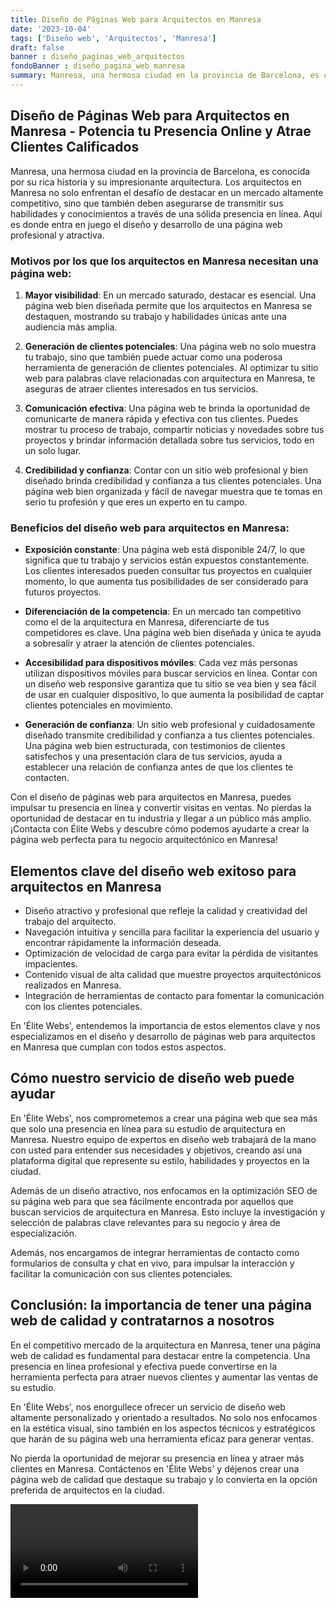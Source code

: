 ```yaml
---
title: Diseño de Páginas Web para Arquitectos en Manresa
date: '2023-10-04'
tags: ['Diseño web', 'Arquitectos', 'Manresa']
draft: false
banner : diseño_paginas_web_arquitectos
fondoBanner : diseño_pagina_web_manresa
summary: Manresa, una hermosa ciudad en la provincia de Barcelona, es conocida por su rica historia y su impresionante arquitectura. Los arquitectos en Manresa no solo enfrentan el desafío de destacar en un mercado altamente competitivo, sino que también deben asegurarse de transmitir sus habilidades y conocimientos a través de una sólida presencia en línea. Aquí es donde entra en juego el diseño y desarrollo de una página web profesional y atractiva.
---
```


## Diseño de Páginas Web para Arquitectos en Manresa - Potencia tu Presencia Online y Atrae Clientes Calificados

Manresa, una hermosa ciudad en la provincia de Barcelona, es conocida por su rica historia y su impresionante arquitectura. Los arquitectos en Manresa no solo enfrentan el desafío de destacar en un mercado altamente competitivo, sino que también deben asegurarse de transmitir sus habilidades y conocimientos a través de una sólida presencia en línea. Aquí es donde entra en juego el diseño y desarrollo de una página web profesional y atractiva.

### Motivos por los que los arquitectos en Manresa necesitan una página web:

1. **Mayor visibilidad**: En un mercado saturado, destacar es esencial. Una página web bien diseñada permite que los arquitectos en Manresa se destaquen, mostrando su trabajo y habilidades únicas ante una audiencia más amplia.

2. **Generación de clientes potenciales**: Una página web no solo muestra tu trabajo, sino que también puede actuar como una poderosa herramienta de generación de clientes potenciales. Al optimizar tu sitio web para palabras clave relacionadas con arquitectura en Manresa, te aseguras de atraer clientes interesados en tus servicios.

3. **Comunicación efectiva**: Una página web te brinda la oportunidad de comunicarte de manera rápida y efectiva con tus clientes. Puedes mostrar tu proceso de trabajo, compartir noticias y novedades sobre tus proyectos y brindar información detallada sobre tus servicios, todo en un solo lugar.

4. **Credibilidad y confianza**: Contar con un sitio web profesional y bien diseñado brinda credibilidad y confianza a tus clientes potenciales. Una página web bien organizada y fácil de navegar muestra que te tomas en serio tu profesión y que eres un experto en tu campo.

### Beneficios del diseño web para arquitectos en Manresa:

- **Exposición constante**: Una página web está disponible 24/7, lo que significa que tu trabajo y servicios están expuestos constantemente. Los clientes interesados pueden consultar tus proyectos en cualquier momento, lo que aumenta tus posibilidades de ser considerado para futuros proyectos.

- **Diferenciación de la competencia**: En un mercado tan competitivo como el de la arquitectura en Manresa, diferenciarte de tus competidores es clave. Una página web bien diseñada y única te ayuda a sobresalir y atraer la atención de clientes potenciales.

- **Accesibilidad para dispositivos móviles**: Cada vez más personas utilizan dispositivos móviles para buscar servicios en línea. Contar con un diseño web responsive garantiza que tu sitio se vea bien y sea fácil de usar en cualquier dispositivo, lo que aumenta la posibilidad de captar clientes potenciales en movimiento.

- **Generación de confianza**: Un sitio web profesional y cuidadosamente diseñado transmite credibilidad y confianza a tus clientes potenciales. Una página web bien estructurada, con testimonios de clientes satisfechos y una presentación clara de tus servicios, ayuda a establecer una relación de confianza antes de que los clientes te contacten.

Con el diseño de páginas web para arquitectos en Manresa, puedes impulsar tu presencia en línea y convertir visitas en ventas. No pierdas la oportunidad de destacar en tu industria y llegar a un público más amplio. ¡Contacta con Élite Webs y descubre cómo podemos ayudarte a crear la página web perfecta para tu negocio arquitectónico en Manresa!

<GifSeo />

<Cta />

## Elementos clave del diseño web exitoso para arquitectos en Manresa

- Diseño atractivo y profesional que refleje la calidad y creatividad del trabajo del arquitecto.
- Navegación intuitiva y sencilla para facilitar la experiencia del usuario y encontrar rápidamente la información deseada.
- Optimización de velocidad de carga para evitar la pérdida de visitantes impacientes.
- Contenido visual de alta calidad que muestre proyectos arquitectónicos realizados en Manresa.
- Integración de herramientas de contacto para fomentar la comunicación con los clientes potenciales.

En 'Élite Webs', entendemos la importancia de estos elementos clave y nos especializamos en el diseño y desarrollo de páginas web para arquitectos en Manresa que cumplan con todos estos aspectos.

## Cómo nuestro servicio de diseño web puede ayudar

En 'Élite Webs', nos comprometemos a crear una página web que sea más que solo una presencia en línea para su estudio de arquitectura en Manresa. Nuestro equipo de expertos en diseño web trabajará de la mano con usted para entender sus necesidades y objetivos, creando así una plataforma digital que represente su estilo, habilidades y proyectos en la ciudad.

Además de un diseño atractivo, nos enfocamos en la optimización SEO de su página web para que sea fácilmente encontrada por aquellos que buscan servicios de arquitectura en Manresa. Esto incluye la investigación y selección de palabras clave relevantes para su negocio y área de especialización.

Además, nos encargamos de integrar herramientas de contacto como formularios de consulta y chat en vivo, para impulsar la interacción y facilitar la comunicación con sus clientes potenciales.

## Conclusión: la importancia de tener una página web de calidad y contratarnos a nosotros

En el competitivo mercado de la arquitectura en Manresa, tener una página web de calidad es fundamental para destacar entre la competencia. Una presencia en línea profesional y efectiva puede convertirse en la herramienta perfecta para atraer nuevos clientes y aumentar las ventas de su estudio.

En 'Élite Webs', nos enorgullece ofrecer un servicio de diseño web altamente personalizado y orientado a resultados. No solo nos enfocamos en la estética visual, sino también en los aspectos técnicos y estratégicos que harán de su página web una herramienta eficaz para generar ventas.

No pierda la oportunidad de mejorar su presencia en línea y atraer más clientes en Manresa. Contáctenos en 'Élite Webs' y déjenos crear una página web de calidad que destaque su trabajo y lo convierta en la opción preferida de arquitectos en la ciudad.

<Video />

<CtaBot job='Arquitectos' city='Manresa'/>

<Gmaps query='Manresa+españa+maps' />